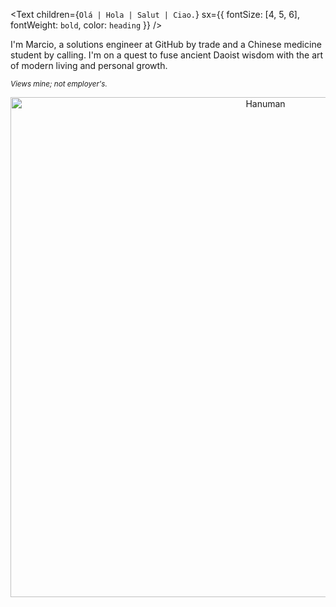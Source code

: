 <Text
  children={`Olá | Hola | Salut | Ciao.`}
  sx={{ fontSize: [4, 5, 6], fontWeight: `bold`, color: `heading` }}
/>

I'm Marcio, a solutions engineer at GitHub by trade and a Chinese medicine student by calling. I'm on a quest to fuse ancient Daoist wisdom with the art of modern living and personal growth.

_<small>Views mine; not employer's.</small>_

<center>
  <img src="./hanuman.png" alt="Hanuman" width="800" />
</center>
